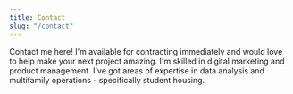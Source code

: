 ```yaml
---
title: Contact
slug: "/contact"
---
```



Contact me here! I'm available for contracting immediately and would love to help make your next project amazing. I'm skilled in digital marketing and product management. I've got areas of expertise in data analysis and multifamily operations - specifically student housing.

<Contact />
